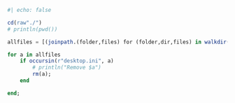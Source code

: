 ```julia
#| echo: false

cd(raw"./")
# println(pwd())

allfiles = [(joinpath.(folder,files) for (folder,dir,files) in walkdir(raw"./"))...;]

for a in allfiles
    if occursin(r"desktop.ini", a)
        # println("Remove $a")
        rm(a);
    end

end;
```